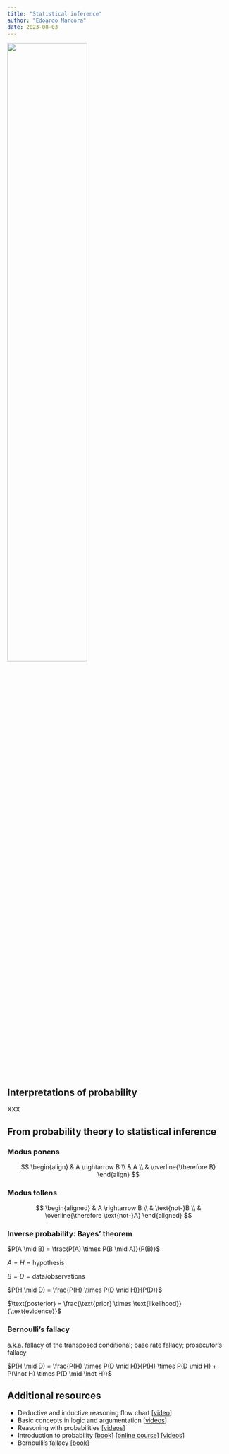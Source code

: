 ```yaml
---
title: "Statistical inference"
author: "Edoardo Marcora"
date: 2023-08-03
---
```


[![](/images/xkcd_frequentists_vs_bayesians.png){width="60%"}](https://xkcd.com/1132/)

## Interpretations of probability

XXX

## From probability theory to statistical inference

### Modus ponens

$$
\begin{align}
& A \rightarrow B \\
& A \\
& \overline{\therefore B}
\end{align}
$$

### Modus tollens

$$
\begin{aligned}
& A \rightarrow B \\
& \text{not-}B \\
& \overline{\therefore \text{not-}A}
\end{aligned}
$$

### Inverse probability: Bayes' theorem

$P(A \mid B) = \frac{P(A) \times P(B \mid A)}{P(B)}$

$A = H = \text{hypothesis}$

$B = D = \text{data/observations}$

$P(H \mid D) = \frac{P(H) \times P(D \mid H)}{P(D)}$

$\text{posterior} = \frac{\text{prior} \times \text{likelihood}}{\text{evidence}}$

### Bernoulli's fallacy

a.k.a. fallacy of the transposed conditional; base rate fallacy; prosecutor's fallacy

$P(H \mid D) = \frac{P(H) \times P(D \mid H)}{P(H) \times P(D \mid H) + P(\lnot H) \times P(D \mid \lnot H)}$

## Additional resources

-   Deductive and inductive reasoning flow chart \[[video](https://youtu.be/6Sg9zI-GNsI)\]
-   Basic concepts in logic and argumentation \[[videos](https://youtube.com/playlist?list=PLB8A5292FC68E2D77)\]
-   Reasoning with probabilities \[[videos](https://youtube.com/playlist?list=PL1D85E19690485A3E)\]
-   Introduction to probability \[[book](http://athenasc.com/probbook.html)\] \[[online course](https://www.edx.org/course/probability-the-science-of-uncertainty-and-data-0)\] \[[videos](https://youtube.com/playlist?list=PLUl4u3cNGP60hI9ATjSFgLZpbNJ7myAg6)\]
-   Bernoulli's fallacy \[[book](http://cup.columbia.edu/book/bernoullis-fallacy/9780231199957)\]
